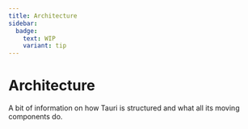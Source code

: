 ```yaml
---
title: Architecture
sidebar:
  badge:
    text: WIP
    variant: tip
---
```


# Architecture

A bit of information on how Tauri is structured and what all its moving components do.
